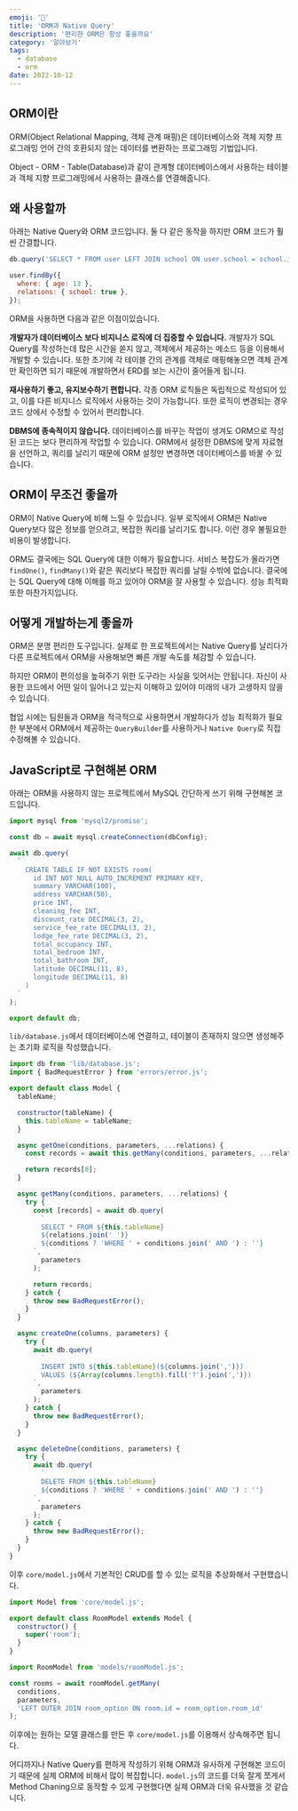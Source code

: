 ```yaml
---
emoji: '🔗'
title: 'ORM과 Native Query'
description: '편리한 ORM은 항상 좋을까요'
category: '알아보기'
tags:
  - database
  - orm
date: 2022-10-12
---
```


## ORM이란

ORM(Object Relational Mapping, 객체 관계 매핑)은 데이터베이스와 객체 지향 프로그래밍 언어 간의 호환되지 않는 데이터를 변환하는 프로그래밍 기법입니다.

Object - ORM - Table(Database)과 같이 관계형 데이터베이스에서 사용하는 테이블과 객체 지향 프로그래밍에서 사용하는 클래스를 연결해줍니다.

## 왜 사용할까

아래는 Native Query와 ORM 코드입니다. 둘 다 같은 동작을 하지만 ORM 코드가 훨씬 간결합니다.

```jsx
db.query('SELECT * FROM user LEFT JOIN school ON user.school = school.id WHERE user.age = 13');

user.findBy({
  where: { age: 13 },
  relations: { school: true },
});
```

ORM을 사용하면 다음과 같은 이점이있습니다.

**개발자가 데이터베이스 보다 비지니스 로직에 더 집중할 수 있습니다.** 개발자가 SQL Query를 작성하는데 많은 시간을 쏟지 않고, 객체에서 제공하는 메소드 등을 이용해서 개발할 수 있습니다. 또한 초기에 각 테이블 간의 관계를 객체로 매핑해놓으면 객체 관계만 확인하면 되기 때문에 개발하면서 ERD를 보는 시간이 줄어들게 됩니다.

**재사용하기 좋고, 유지보수하기 편합니다.** 각종 ORM 로직들은 독립적으로 작성되어 있고, 이를 다른 비지니스 로직에서 사용하는 것이 가능합니다. 또한 로직이 변경되는 경우 코드 상에서 수정할 수 있어서 편리합니다.

**DBMS에 종속적이지 않습니다.** 데이터베이스를 바꾸는 작업이 생겨도 ORM으로 작성된 코드는 보다 편리하게 작업할 수 있습니다. ORM에서 설정한 DBMS에 맞게 자료형을 선언하고, 쿼리를 날리기 때문에 ORM 설정만 변경하면 데이터베이스를 바꿀 수 있습니다.

## ORM이 무조건 좋을까

ORM이 Native Query에 비해 느릴 수 있습니다. 일부 로직에서 ORM은 Native Query보다 많은 정보를 얻으려고, 복잡한 쿼리를 날리기도 합니다. 이런 경우 불필요한 비용이 발생합니다.

ORM도 결국에는 SQL Query에 대한 이해가 필요합니다. 서비스 복잡도가 올라가면 `findOne()`, `findMany()`와 같은 쿼리보다 복잡한 쿼리를 날릴 수밖에 없습니다. 결국에는 SQL Query에 대해 이해를 하고 있어야 ORM을 잘 사용할 수 있습니다. 성능 최적화 또한 마찬가지입니다.

## 어떻게 개발하는게 좋을까

ORM은 분명 편리한 도구입니다. 실제로 한 프로젝트에서는 Native Query를 날리다가 다른 프로젝트에서 ORM을 사용해보면 빠른 개발 속도를 체감할 수 있습니다.

하지만 ORM이 편의성을 높혀주기 위한 도구라는 사실을 잊어서는 안됩니다. 자신이 사용한 코드에서 어떤 일이 일어나고 있는지 이해하고 있어야 미래의 내가 고생하지 않을 수 있습니다.

협업 시에는 팀원들과 ORM을 적극적으로 사용하면서 개발하다가 성능 최적화가 필요한 부분에서 ORM에서 제공하는 `QueryBuilder`를 사용하거나 `Native Query`로 직접 수정해볼 수 있습니다.

## JavaScript로 구현해본 ORM

아래는 ORM을 사용하지 않는 프로젝트에서 MySQL 간단하게 쓰기 위해 구현해본 코드입니다.

```js lib/database.js
import mysql from 'mysql2/promise';

const db = await mysql.createConnection(dbConfig);

await db.query(
  `
    CREATE TABLE IF NOT EXISTS room(
      id INT NOT NULL AUTO_INCREMENT PRIMARY KEY,
      summary VARCHAR(100),
      address VARCHAR(50),
      price INT,
      cleaning_fee INT,
      discount_rate DECIMAL(3, 2),
      service_fee_rate DECIMAL(3, 2),
      lodge_fee_rate DECIMAL(3, 2),
      total_occupancy INT,
      total_bedroom INT,
      total_bathroom INT,
      latitude DECIMAL(11, 8),
      longitude DECIMAL(11, 8)
    )
  `
);

export default db;
```

`lib/database.js`에서 데이터베이스에 연결하고, 테이블이 존재하지 않으면 생성해주는 초기화 로직을 작성했습니다.

```js core/model.js
import db from 'lib/database.js';
import { BadRequestError } from 'errors/error.js';

export default class Model {
  tableName;

  constructor(tableName) {
    this.tableName = tableName;
  }

  async getOne(conditions, parameters, ...relations) {
    const records = await this.getMany(conditions, parameters, ...relations);

    return records[0];
  }

  async getMany(conditions, parameters, ...relations) {
    try {
      const [records] = await db.query(
        `
        SELECT * FROM ${this.tableName}
        ${relations.join(' ')}
        ${conditions ? 'WHERE ' + conditions.join(' AND ') : ''}
      `,
        parameters
      );

      return records;
    } catch {
      throw new BadRequestError();
    }
  }

  async createOne(columns, parameters) {
    try {
      await db.query(
        `
        INSERT INTO ${this.tableName}(${columns.join(',')})
        VALUES (${Array(columns.length).fill('?').join(',')})
      `,
        parameters
      );
    } catch {
      throw new BadRequestError();
    }
  }

  async deleteOne(conditions, parameters) {
    try {
      await db.query(
        `
        DELETE FROM ${this.tableName}
        ${conditions ? 'WHERE ' + conditions.join(' AND ') : ''}
      `,
        parameters
      );
    } catch {
      throw new BadRequestError();
    }
  }
}
```

이후 `core/model.js`에서 기본적인 CRUD를 할 수 있는 로직을 추상화해서 구현했습니다.

```js models/roomModel.js
import Model from 'core/model.js';

export default class RoomModel extends Model {
  constructor() {
    super('room');
  }
}
```

```js services/roomService.js
import RoomModel from 'models/roomModel.js';

const rooms = await roomModel.getMany(
  conditions,
  parameters,
  'LEFT OUTER JOIN room_option ON room.id = room_option.room_id'
);
```

이후에는 원하는 모델 클래스를 만든 후 `core/model.js`를 이용해서 상속해주면 됩니다.

어디까지나 Native Query를 편하게 작성하기 위해 ORM과 유사하게 구현해본 코드이기 때문에 실제 ORM에 비해서 많이 복잡합니다. `model.js`의 코드를 더욱 잘게 쪼게서 Method Chaning으로 동작할 수 있게 구현했다면 실제 ORM과 더욱 유사했을 것 같습니다.
